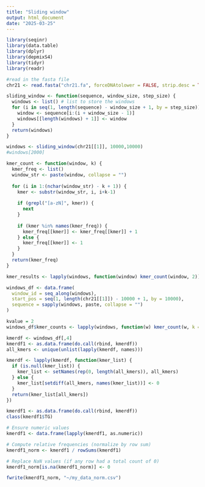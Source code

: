 ```yaml
---
title: "Sliding window"
output: html_document
date: "2025-03-25"
---
```


```r
library(seqinr)
library(data.table)
library(dplyr)
library(depmixS4)
library(tidyr)
library(readr)

```
```r
#read in the fasta file
chr21 <- read.fasta("chr21.fa", forceDNAtolower = FALSE, strip.desc = TRUE)
```
```r
sliding_window <- function(sequence, window_size, step_size) {
  windows <- list() # list to store the windows
  for (i in seq(1, length(sequence) - window_size + 1, by = step_size)) {
    window <- sequence[i:(i + window_size - 1)]
    windows[[length(windows) + 1]] <- window
  }
  return(windows)
}
```
```r
windows <- sliding_window(chr21[[1]], 10000,10000)
#windows[2000]
```
```r
kmer_count <- function(window, k) {
  kmer_freq <- list()
  window_str <- paste(window, collapse = "")
  
  for (i in 1:(nchar(window_str) - k + 1)) {
    kmer <- substr(window_str, i, i+k-1)
    
    if (grepl("[a-zN]", kmer)) {
      next
    }
    
    if (kmer %in% names(kmer_freq)) {
      kmer_freq[[kmer]] <- kmer_freq[[kmer]] + 1
    } else {
      kmer_freq[[kmer]] <- 1
    }
  }
  return(kmer_freq)
}
```

```r
kmer_results <- lapply(windows, function(window) kmer_count(window, 2))
```

```r
windows_df <- data.frame(
  window_id = seq_along(windows),
  start_pos = seq(1, length(chr21[[1]]) - 10000 + 1, by = 10000),
  sequence = sapply(windows, paste, collapse = "")
)

kvalue = 2
windows_df$kmer_counts <- lapply(windows, function(w) kmer_count(w, k = kvalue))
```

```r
kmerdf <- windows_df[,4]
kmerdf1 <- as.data.frame(do.call(rbind, kmerdf))
all_kmers <- unique(unlist(lapply(kmerdf, names))) 
```

```r
kmerdf <- lapply(kmerdf, function(kmer_list) {
  if (is.null(kmer_list)) {
    kmer_list <- setNames(rep(0, length(all_kmers)), all_kmers)
  } else {
    kmer_list[setdiff(all_kmers, names(kmer_list))] <- 0
  }
  return(kmer_list[all_kmers])
})
```

```r
kmerdf1 <- as.data.frame(do.call(rbind, kmerdf))
class(kmerdf1$TG)
```
```r
# Ensure numeric values
kmerdf1 <- data.frame(lapply(kmerdf1, as.numeric))

# Compute relative frequencies (normalize by row sum)
kmerdf1_norm <- kmerdf1 / rowSums(kmerdf1)

# Replace NaN values (if any row had a total count of 0)
kmerdf1_norm[is.na(kmerdf1_norm)] <- 0
```



```r
fwrite(kmerdf1_norm, "~/my_data_norm.csv") 
```



